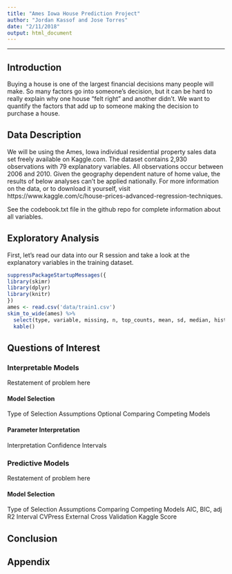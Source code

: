 ```yaml
---
title: "Ames Iowa House Prediction Project"
author: "Jordan Kassof and Jose Torres"
date: "2/11/2018"
output: html_document
---
```


***

## Introduction

Buying a house is one of the largest financial decisions many people will make. So many factors go into someone's decision, but it can be hard to really explain why one house "felt right" and another didn't. We want to quantify the factors that add up to someone making the decision to purchase a house.

## Data Description

We will be using the Ames, Iowa individual residential property sales data set freely available on Kaggle.com.  The dataset contains 2,930 observations with 79 explanatory variables. All observations occur between 2006 and 2010. Given the geography dependent nature of home value, the results of below analyses can't be applied nationally. For more information on the data, or to download it yourself, visit https://www.kaggle.com/c/house-prices-advanced-regression-techniques.

See the codebook.txt file in the github repo for complete information about all variables.

## Exploratory Analysis

First, let's read our data into our R session and take a look at the explanatory variables in the training dataset.

```r
suppressPackageStartupMessages({
library(skimr)
library(dplyr)
library(knitr)
})
ames <- read.csv('data/train1.csv')
skim_to_wide(ames) %>%
  select(type, variable, missing, n, top_counts, mean, sd, median, hist) %>%
  kable()
```



## Questions of Interest

### Interpretable Models

Restatement of problem here

#### Model Selection

Type of Selection
Assumptions
Optional Comparing Competing Models

#### Parameter Interpretation

Interpretation
Confidence Intervals


### Predictive Models

Restatement of problem here

#### Model Selection

Type of Selection
Assumptions
Comparing Competing Models
    AIC, BIC, adj R2
    Interval CVPress
    External Cross Validation
    Kaggle Score
    
    
## Conclusion

## Appendix

